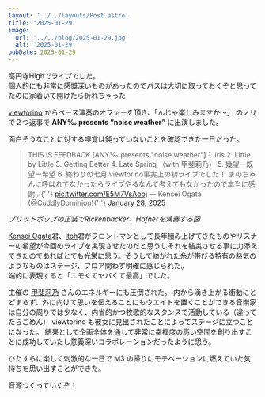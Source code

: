 ```yaml
---
layout: '../../layouts/Post.astro'
title: '2025-01-29'
image:
  url: '../../blog/2025-01-29.jpg'
  alt: '2025-01-29'
pubDate: 2025-01-29
---
```


高円寺Highでライブでした。  
個人的にも非常に感慨深いものがあったのでパスは大切に取っておくぞと思ってたのに家着いて開けたら折れちゃった

[viewtorino](https://viewtorino.com/) からベース演奏のオファーを頂き、「んじゃ楽しみますか～」
のノリで２つ返事で **ANY‰ presents “noise weather”** に出演しました。

面白そうなことに対する嗅覚は鈍っていないことを確認できた一日だった。

<blockquote class="twitter-tweet">
  THIS IS FEEDBACK [ANY‰ presents &quot;noise weather&quot;] 1. Iris 2. Little by Little 3. Getting Better 4. Late
  Spring （with 甲斐莉乃） 5. 幾望ー既望ー希望 6. 終わりの七月 viewtorino事実上の初ライブでした！
  まのちゃんに呼ばれてなかったらライブやるなんて考えてもなかったので本当に感謝…{' '}
  <a href="https://t.co/E5M7VsAobj">pic.twitter.com/E5M7VsAobj</a>
  &mdash; Kensei Ogata (@CuddlyDominion){' '}
  <a href="https://twitter.com/CuddlyDominion/status/1884276977231880274?ref_src=twsrc%5Etfw">January 28, 2025</a>
</blockquote>
<script async src="https://platform.twitter.com/widgets.js" charset="utf-8"></script>

_ブリットポップの正装でRickenbacker、Hofnerを演奏する図_

[Kensei Ogata](https://x.com/CuddlyDominion)君、[itoh](https://itoh4126.rocks/)君がフロントマンとして長年積み上げてきたものやリスナーの希望が今回のライブを実現させたのだと思うしそれを結実させる事に力添えできたのであればとても光栄に思う。そうして紡がれた糸が帯びる特有の熱気のようなものはステージ、フロア問わず明確に感じられた。  
端的に表現すると「エモくてヤバくて最高」でした。

主催の [甲斐莉乃](https://x.com/norimaika) さんのエネルギーにも圧倒された。
内から湧き上がる衝動にとどまらず、外に向けて思いを伝えることにもウエイトを置くことができる音楽家は自分の周りでは少なく、内省的かつ牧歌的なスタンスで活動している（違ってたらごめん） viewtorino も彼女に見出されたことによってステージに立つことになった。
結果として企画全体を通して非常に幸福度の高い空間を創り出すことに成功していたし意義深いコラボレーションだったように思う。

ひたすらに楽しく刺激的な一日で M3 の帰りにモチベーションに燃えていた気持ちを思い出すことができた。

音源つくっていくぞ！

